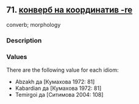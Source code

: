 ## 71. <a href =  'https://agricolamz.github.io/The_Circassian_Isoglosses_Database/71.html' target='_blank'>конверб на координатив -re</a>
converb; morphology

### Description



### Values
There are the following value for each idiom:

* Abzakh  да [Кумахова 1972: 81] 
* Kabardian  да [Кумахова 1972: 81] 
* Temirgoi  да [Ситимова 2004: 108] 

